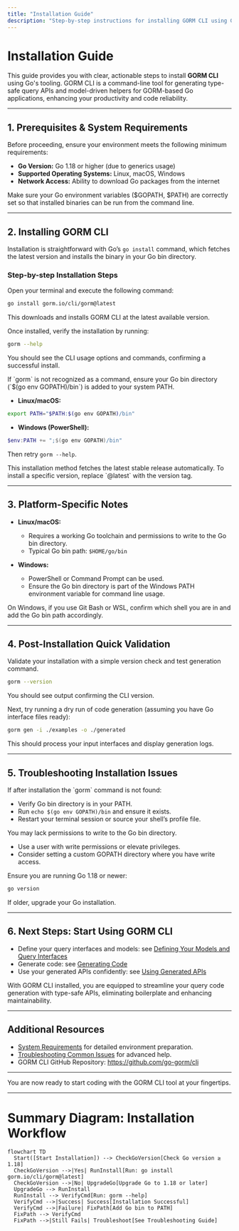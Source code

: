 ```yaml
---
title: "Installation Guide"
description: "Step-by-step instructions for installing GORM CLI using Go’s tooling. Includes the recommended installation command and platform-specific notes so you can start coding immediately."
---
```


# Installation Guide

This guide provides you with clear, actionable steps to install **GORM CLI** using Go's tooling. GORM CLI is a command-line tool for generating type-safe query APIs and model-driven helpers for GORM-based Go applications, enhancing your productivity and code reliability.

---

## 1. Prerequisites & System Requirements

Before proceeding, ensure your environment meets the following minimum requirements:

- **Go Version:** Go 1.18 or higher (due to generics usage)
- **Supported Operating Systems:** Linux, macOS, Windows
- **Network Access:** Ability to download Go packages from the internet

<Tip>
Make sure your Go environment variables ($GOPATH, $PATH) are correctly set so that installed binaries can be run from the command line.
</Tip>

---

## 2. Installing GORM CLI

Installation is straightforward with Go’s `go install` command, which fetches the latest version and installs the binary in your Go bin directory.

### Step-by-step Installation Steps

<Steps>
<Step title="Run Installation Command">
Open your terminal and execute the following command:

```bash
go install gorm.io/cli/gorm@latest
```

This downloads and installs GORM CLI at the latest available version.
</Step>

<Step title="Verify Installation">
Once installed, verify the installation by running:

```bash
gorm --help
```

You should see the CLI usage options and commands, confirming a successful install.
</Step>

<Step title="Add Go Bin To PATH (If Needed)">
If `gorm` is not recognized as a command, ensure your Go bin directory (`$(go env GOPATH)/bin`) is added to your system PATH.

- **Linux/macOS:**

```bash
export PATH="$PATH:$(go env GOPATH)/bin"
```

- **Windows (PowerShell):**

```powershell
$env:PATH += ";$(go env GOPATH)/bin"
```

Then retry `gorm --help`.
</Step>
</Steps>

<Note>
This installation method fetches the latest stable release automatically. To install a specific version, replace `@latest` with the version tag.
</Note>

---

## 3. Platform-Specific Notes

- **Linux/macOS:**
  - Requires a working Go toolchain and permissions to write to the Go bin directory.
  - Typical Go bin path: `$HOME/go/bin`

- **Windows:**
  - PowerShell or Command Prompt can be used.
  - Ensure the Go bin directory is part of the Windows PATH environment variable for command line usage.

<Tip>
On Windows, if you use Git Bash or WSL, confirm which shell you are in and add the Go bin path accordingly.
</Tip>

---

## 4. Post-Installation Quick Validation

Validate your installation with a simple version check and test generation command.

```bash
gorm --version
```

You should see output confirming the CLI version.

Next, try running a dry run of code generation (assuming you have Go interface files ready):

```bash
gorm gen -i ./examples -o ./generated
```

This should process your input interfaces and display generation logs.

---

## 5. Troubleshooting Installation Issues

<AccordionGroup title="Common Installation Problems and Solutions">
<Accordion title="Command Not Found After Installation">
If after installation the `gorm` command is not found:

- Verify Go bin directory is in your PATH.
- Run `echo $(go env GOPATH)/bin` and ensure it exists.
- Restart your terminal session or source your shell’s profile file.
</Accordion>

<Accordion title="Permission Denied or Write Errors">
You may lack permissions to write to the Go bin directory.

- Use a user with write permissions or elevate privileges.
- Consider setting a custom GOPATH directory where you have write access.
</Accordion>

<Accordion title="Go Version Too Low">
Ensure you are running Go 1.18 or newer:

```bash
go version
```

If older, upgrade your Go installation.
</Accordion>
</AccordionGroup>

---

## 6. Next Steps: Start Using GORM CLI

- Define your query interfaces and models: see [Defining Your Models and Query Interfaces](/getting-started/your-first-generation/writing-models-interfaces)
- Generate code: see [Generating Code](/getting-started/your-first-generation/running-the-generator)
- Use your generated APIs confidently: see [Using Generated APIs](/getting-started/your-first-generation/using-generated-apis)

<Tip>
With GORM CLI installed, you are equipped to streamline your query code generation with type-safe APIs, eliminating boilerplate and enhancing maintainability.
</Tip>

---

## Additional Resources

- [System Requirements]( /getting-started/prerequisites-installation/system-requirements) for detailed environment preparation.
- [Troubleshooting Common Issues]( /getting-started/configuration-and-troubleshooting/troubleshooting) for advanced help.
- GORM CLI GitHub Repository: https://github.com/go-gorm/cli

---

You are now ready to start coding with the GORM CLI tool at your fingertips.

---

# Summary Diagram: Installation Workflow

```mermaid
flowchart TD
  Start([Start Installation]) --> CheckGoVersion[Check Go version ≥ 1.18]
  CheckGoVersion -->|Yes| RunInstall[Run: go install gorm.io/cli/gorm@latest]
  CheckGoVersion -->|No| UpgradeGo[Upgrade Go to 1.18 or later]
  UpgradeGo --> RunInstall
  RunInstall --> VerifyCmd[Run: gorm --help]
  VerifyCmd -->|Success| Success[Installation Successful]
  VerifyCmd -->|Failure| FixPath[Add Go bin to PATH]
  FixPath --> VerifyCmd
  FixPath -->|Still Fails| Troubleshoot[See Troubleshooting Guide]
```
